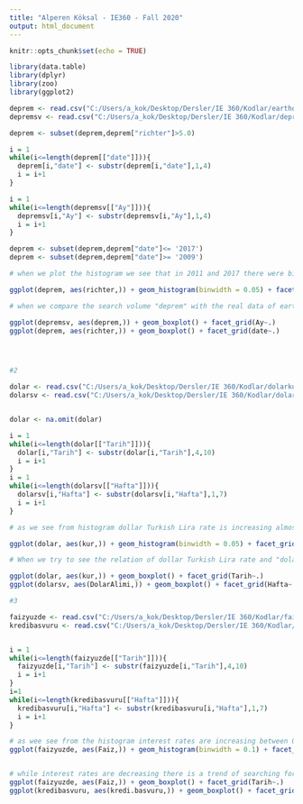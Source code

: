 ---
title: "Alperen Köksal - IE360 - Fall 2020"
output: html_document
---

```{r setup, include=FALSE}
knitr::opts_chunk$set(echo = TRUE)
```

```{r cars}
library(data.table)
library(dplyr)
library(zoo)
library(ggplot2)

deprem <- read.csv("C:/Users/a_kok/Desktop/Dersler/IE 360/Kodlar/earthquake.csv")
depremsv <- read.csv("C:/Users/a_kok/Desktop/Dersler/IE 360/Kodlar/depremsv.csv")

deprem <- subset(deprem,deprem["richter"]>5.0)

i = 1
while(i<=length(deprem[["date"]])){
  deprem[i,"date"] <- substr(deprem[i,"date"],1,4)
  i = i+1
}

i = 1
while(i<=length(depremsv[["Ay"]])){
  depremsv[i,"Ay"] <- substr(depremsv[i,"Ay"],1,4)
  i = i+1
}

deprem <- subset(deprem,deprem["date"]<= '2017')
deprem <- subset(deprem,deprem["date"]>= '2009')

# when we plot the histogram we see that in 2011 and 2017 there were big earthquakes which have richter >= 6.5 and in 2012 2013 2014 there were moderately big earthquakes which have richter >= 6.0

ggplot(deprem, aes(richter,)) + geom_histogram(binwidth = 0.05) + facet_grid(date~.)

# when we compare the search volume "deprem" with the real data of earthquakes we see that when the trend is before the most things searching and verifying the occurrence of the big earthquakes that have higher richter values and have bigger impacts.

ggplot(depremsv, aes(deprem,)) + geom_boxplot() + facet_grid(Ay~.)
ggplot(deprem, aes(richter,)) + geom_boxplot() + facet_grid(date~.)




#2

dolar <- read.csv("C:/Users/a_kok/Desktop/Dersler/IE 360/Kodlar/dolarkuru.csv")
dolarsv <- read.csv("C:/Users/a_kok/Desktop/Dersler/IE 360/Kodlar/dolarsv.csv")


dolar <- na.omit(dolar)

i = 1
while(i<=length(dolar[["Tarih"]])){
  dolar[i,"Tarih"] <- substr(dolar[i,"Tarih"],4,10)
  i = i+1
}
i = 1
while(i<=length(dolarsv[["Hafta"]])){
  dolarsv[i,"Hafta"] <- substr(dolarsv[i,"Hafta"],1,7)
  i = i+1
}

# as we see from histogram dollar Turkish Lira rate is increasing almost constantly from first month of 2020 to now and nowadays the rate has some fluctuations and decrease in value ( maybe the decrease cannot be observed very clearly because of the missing data).

ggplot(dolar, aes(kur,)) + geom_histogram(binwidth = 0.05) + facet_grid(Tarih~.)

# When we try to see the relation of dollar Turkish Lira rate and "dolar alımı" search volume we see that while the rate is increasing constantly the trend is not buying Dollars unless some fluctuations happen in 2020. With the fluctuations and decrease in dollars more dollar purchase happened. ( we can see the fluctuations as the outliers)

ggplot(dolar, aes(kur,)) + geom_boxplot() + facet_grid(Tarih~.)
ggplot(dolarsv, aes(DolarAlimi,)) + geom_boxplot() + facet_grid(Hafta~.)

#3

faizyuzde <- read.csv("C:/Users/a_kok/Desktop/Dersler/IE 360/Kodlar/faizyuzde.csv")
kredibasvuru <- read.csv("C:/Users/a_kok/Desktop/Dersler/IE 360/Kodlar/kredibasvurusv.csv")


i = 1
while(i<=length(faizyuzde[["Tarih"]])){
  faizyuzde[i,"Tarih"] <- substr(faizyuzde[i,"Tarih"],4,10)
  i = i+1
}
i=1
while(i<=length(kredibasvuru[["Hafta"]])){
  kredibasvuru[i,"Hafta"] <- substr(kredibasvuru[i,"Hafta"],1,7)
  i = i+1
}

# as wee see from the histogram interest rates are increasing between 03.2019 to 06.2019 then it start to decrease with the government policies
ggplot(faizyuzde, aes(Faiz,)) + geom_histogram(binwidth = 0.1) + facet_grid(Tarih~.)


# while interest rates are decreasing there is a trend of searching for "kredi basvuru".
ggplot(faizyuzde, aes(Faiz,)) + geom_boxplot() + facet_grid(Tarih~.)
ggplot(kredibasvuru, aes(kredi.basvuru,)) + geom_boxplot() + facet_grid(Hafta~.)




```

